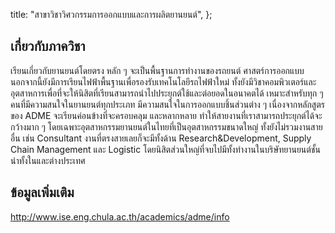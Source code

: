 
  title: "สาขาวิชาวิศวกรรมการออกแบบและการผลิตยานยนต์",
};

<MajorHeader major={Major.ALL[16]} />

## เกี่ยวกับภาควิชา

เรียนเกี่ยวกับยานยนต์โดยตรง หลัก ๆ จะเป็นพื้นฐานการทำงานของรถยนต์ ศาสตร์การออกแบบ นอกจากนี้ยังมีการเรียนไฟฟ้าพื้นฐานเพื่อรองรับเทคโนโลยีรถไฟฟ้าใหม่ ทั้งยังมีวิชาคอมพิวเตอร์และอุตสาหการเพื่อที่จะให้นิสิตที่เรียนสามารถนำไปประยุกต์ใช้และต่อยอดในอนาคตได้ เหมาะสำหรับทุก ๆ คนที่มีความสนใจในยานยนต์ทุกประเภท มีความสนใจในการออกแบบชิ้นส่วนต่าง ๆ เนื่องจากหลักสูตรของ ADME จะเรียนค่อนข้างที่จะครอบคลุม และหลากหลาย ทําให้สายงานที่เราสามารถประยุกต์ได้จะกว้างมาก ๆ โดยเฉพาะอุตสาหกรรมยานยนต์ในไทยที่เป็นอุตสาหกรรมขนาดใหญ่ ทั้งยังไม่รวมงานสายอื่น เช่น Consultant งานที่ตรงสายเลยก็จะมีทั้งด้าน Research&Development, Supply Chain Management และ Logistic โดยนิสิตส่วนใหญ่ที่จบไปมีทั้งทํางานในบริษัทยานยนต์ชั้นนําทั้งในและต่างประเทศ

## ข้อมูลเพิ่มเติม

http://www.ise.eng.chula.ac.th/academics/adme/info
